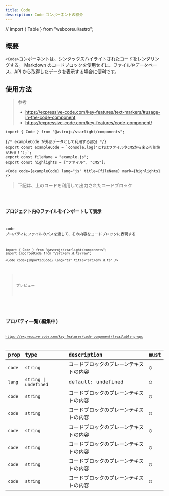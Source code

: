 ```yaml
---
title: Code
description: Code コンポーネントの紹介
---
```


// import { Table } from "webcoreui/astro";

## 概要

`<Code>`コンポーネントは、シンタックスハイライトされたコードをレンダリングする。
Markdown のコードブロックを使用せずに、ファイルやデータベース、API から取得したデータを表示する場合に便利です。

## 使用方法

> 参考
>
> -   https://expressive-code.com/key-features/text-markers/#usage-in-the-code-component
> -   https://expressive-code.com/key-features/code-component/

```mdx
import { Code } from "@astrojs/starlight/components";

{/* exampleCode が外部データとして利用する部分 */}
export const exampleCode = `console.log('これはファイルやCMSから来る可能性がある！');`;
export const fileName = "example.js";
export const highlights = ["ファイル", "CMS"];

<Code code={exampleCode} lang="js" title={fileName} mark={highlights} />
```

> 下記は、上のコードを利用して出力されたコードブロック


<Code code={exampleCode} lang="js" title={fileName} mark={highlights} />

### プロジェクト内のファイルをインポートして表示

code プロパティにファイルのパスを渡して、その内容をコードブロックに表現する

```mdx title="src/content/docs/example.mdx"
import { Code } from "@astrojs/starlight/components";
import importedCode from "/src/env.d.ts?raw";

<Code code={importedCode} lang="ts" title="src/env.d.ts" />
```

> プレビュー


<Code code={importedCode} lang="ts" title="src/env.d.ts" />

## プロパティ一覧(編集中)
https://expressive-code.com/key-features/code-component/#available-props

| prop   | type                  | description                            | must |
| :----- | :-------------------- | :------------------------------------- | :--- |
| `code` | `string`              | コードブロックのプレーンテキストの内容 | ○    |
| `lang` | `string \| undefined` | default: undefined                | ○    |
| `code` | `string`              | コードブロックのプレーンテキストの内容 | ○    |
| `code` | `string`              | コードブロックのプレーンテキストの内容 | ○    |
| `code` | `string`              | コードブロックのプレーンテキストの内容 | ○    |
| `code` | `string`              | コードブロックのプレーンテキストの内容 | ○    |
| `code` | `string`              | コードブロックのプレーンテキストの内容 | ○    |
| `code` | `string`              | コードブロックのプレーンテキストの内容 | ○    |
